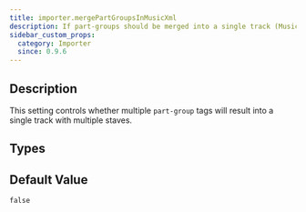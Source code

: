 ```yaml
---
title: importer.mergePartGroupsInMusicXml
description: If part-groups should be merged into a single track (MusicXML).
sidebar_custom_props:
  category: Importer
  since: 0.9.6
---
```


<SinceBadge since="0.9.6" />


## Description

This setting controls whether multiple `part-group` tags will result into a single track with multiple staves. 

<PropertyDescription showJson={true} />

## Types

<TypeTable>
    <TypeRow name="bool" />
</TypeTable>

## Default Value
`false`